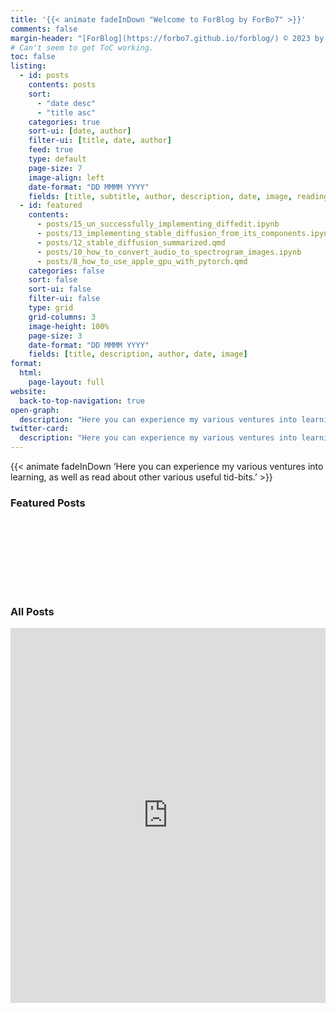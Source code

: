```yaml
---
title: '{{< animate fadeInDown "Welcome to ForBlog by ForBo7" >}}'
comments: false
margin-header: "[ForBlog](https://forbo7.github.io/forblog/) © 2023 by [Salman Naqvi](https://forbo7.github.io/about.html) is licensed under [CC BY-NC 4.0](https://creativecommons.org/licenses/by-nc/4.0/?ref=chooser-v1)"
# Can't seem to get ToC working.
toc: false
listing:
  - id: posts
    contents: posts
    sort: 
      - "date desc"
      - "title asc"
    categories: true
    sort-ui: [date, author]
    filter-ui: [title, date, author]
    feed: true
    type: default
    page-size: 7
    image-align: left
    date-format: "DD MMMM YYYY"
    fields: [title, subtitle, author, description, date, image, reading-time]
  - id: featured
    contents: 
      - posts/15_un_successfully_implementing_diffedit.ipynb
      - posts/13_implementing_stable_diffusion_from_its_components.ipynb
      - posts/12_stable_diffusion_summarized.qmd
      - posts/10_how_to_convert_audio_to_spectrogram_images.ipynb
      - posts/8_how_to_use_apple_gpu_with_pytorch.qmd
    categories: false
    sort: false
    sort-ui: false
    filter-ui: false
    type: grid
    grid-columns: 3
    image-height: 100%
    page-size: 3
    date-format: "DD MMMM YYYY"
    fields: [title, description, author, date, image]
format:
  html:
    page-layout: full
website:
  back-to-top-navigation: true
open-graph:
  description: "Here you can experience my various ventures into learning, as well as read about other various useful tid-bits."
twitter-card:
  description: "Here you can experience my various ventures into learning, as well as read about other various useful tid-bits."
---
```


{{< animate fadeInDown 'Here you can experience my various ventures into learning, as well as read about other various useful tid-bits.' >}}

::::{.animate__animated .animate__slideInLeft .animate__duration-250ms}

### Featured Posts
:::{#featured}
:::

<br></br>
---
<br></br>

### All Posts
:::{#posts}
:::

<iframe src="https://docs.google.com/forms/d/e/1FAIpQLSetO4I9TtneTiZXNidTYHcAyqrVUeZzKAq00it7RbHMBGJ53g/viewform?embedded=true" width="100%" height="600vh" frameborder="0" marginheight="0" marginwidth="0">Loading…</iframe>

<br></br>

::::
